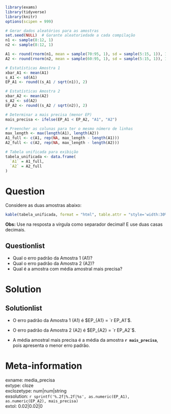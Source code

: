 ```r
library(exams)
library(tidyverse)
library(knitr)
options(scipen = 999)

# Gerar dados aleatórios para as amostras
set.seed(NULL)  # Garante aleatoriedade a cada compilação
n1 <- sample(8:12, 1)
n2 <- sample(8:12, 1)

A1 <- round(rnorm(n1, mean = sample(70:95, 1), sd = sample(5:15, 1)), 1)
A2 <- round(rnorm(n2, mean = sample(60:95, 1), sd = sample(5:15, 1)), 1)

# Estatísticas Amostra 1
xbar_A1 <- mean(A1)
s_A1 <- sd(A1)
EP_A1 <- round((s_A1 / sqrt(n1)), 2)

# Estatísticas Amostra 2
xbar_A2 <- mean(A2)
s_A2 <- sd(A2)
EP_A2 <- round((s_A2 / sqrt(n2)), 2)

# Determinar a mais precisa (menor EP)
mais_precisa <- ifelse(EP_A1 < EP_A2, "A1", "A2")

# Preencher as colunas para ter o mesmo número de linhas
max_length <- max(length(A1), length(A2))
A1_full <- c(A1, rep(NA, max_length - length(A1)))
A2_full <- c(A2, rep(NA, max_length - length(A2)))

# Tabela unificada para exibição
tabela_unificada <- data.frame(
  `A1` = A1_full,
  `A2` = A2_full
)

```

Question
========

Considere as duas amostras abaixo:

```r
kable(tabela_unificada, format = "html", table.attr = "style='width:30%;'", caption = "Valores das Amostras")
```

**Obs:** Use na resposta a vírgula como separador decimal! E use duas casas decimais.

Questionlist
------------
* Qual o erro padrão da Amostra 1 (A1)?  
* Qual o erro padrão da Amostra 2 (A2)?  
* Qual é a amostra com média amostral mais precisa?

Solution
========

Solutionlist
------------

* O erro padrão da Amostra 1 (A1) é $EP_{A1} = `r EP_A1`$.

* O erro padrão da Amostra 2 (A2) é $EP_{A2} = `r EP_A2`$.

* A média amostral mais precisa é a média da amostra **`r mais_precisa`**, pois apresenta o menor erro padrão.

Meta-information
================
exname: media_precisa   
extype: cloze  
exclozetype: num|num|string  
exsolution: `r sprintf('%.2f|%.2f|%s', as.numeric(EP_A1), as.numeric(EP_A2), mais_precisa)`  
extol: 0.02|0.02|0
